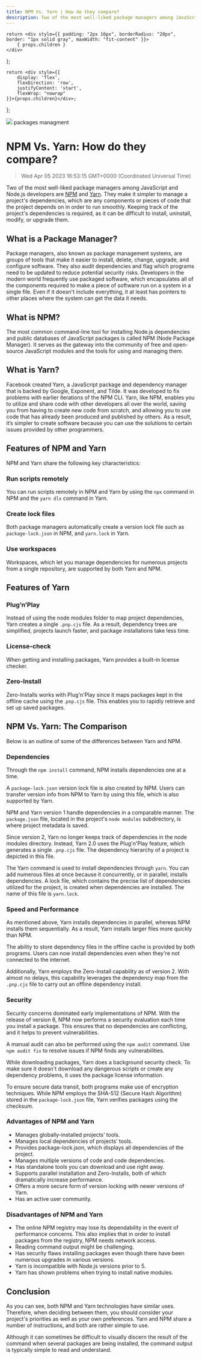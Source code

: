 ```yaml
---
title: NPM Vs. Yarn | How do they compare?
description: Two of the most well-liked package managers among JavaScript and Node.js developers are NPM and Yarn. They make it simpler to manage a project's dependencies, which are any components or pieces of code that the project depends on in order to run smoothly. Keeping track of the project's dependencies is required, as it can be difficult to install, uninstall, modify, or upgrade them.
---
```


<link rel="canonical" href="https://code.pieces.app/blog/npm-vs-yarn-how-do-they-compare" />

    return <div style={{ padding: "2px 16px", borderRadius: "20px", border: "1px solid gray", maxWidth: "fit-content" }}>
        { props.children }
    </div>
};

    return <div style={{
        display: 'flex',
        flexDirection: 'row',
        justifyContent: 'start',
        flexWrap: "nowrap"
    }}>{props.children}</div>;

};

![](https://uploads-ssl.webflow.com/6143afec68f555387049efb3/63dd5edc47af2e6a93a82d77_npmvsyarn_f107d1444ed9533bc799733b045cf91f_2000.jpeg)
<GridFlexRow><Tag>packages</Tag> <Tag>managment</Tag></GridFlexRow>

# NPM Vs. Yarn: How do they compare?
> Wed Apr 05 2023 16:53:15 GMT+0000 (Coordinated Universal Time)

Two of the most well-liked package managers among JavaScript and Node.js developers are <a href="https://www.npmjs.com/" target="_blank" rel="noopener noreferrer">NPM</a> and <a href="https://yarnpkg.com/" target="_blank" rel="noopener noreferrer">Yarn</a>. They make it simpler to manage a project's dependencies, which are any components or pieces of code that the project depends on in order to run smoothly. Keeping track of the project's dependencies is required, as it can be difficult to install, uninstall, modify, or upgrade them.

## What is a Package Manager?
Package managers, also known as package management systems, are groups of tools that make it easier to install, delete, change, upgrade, and configure software. They also audit dependencies and flag which programs need to be updated to reduce potential security risks. Developers in the modern world frequently use packaged software, which encapsulates all of the components required to make a piece of software run on a system in a single file. Even if it doesn't include everything, it at least has pointers to other places where the system can get the data it needs.

## What is NPM?
The most common command-line tool for installing Node.js dependencies and public databases of JavaScript packages is called NPM (Node Package Manager). It serves as the gateway into the community of free and open-source JavaScript modules and the tools for using and managing them.

## What is Yarn?
Facebook created Yarn, a JavaScript package and dependency manager that is backed by Google, Exponent, and Tilde. It was developed to fix problems with earlier iterations of the NPM CLI. Yarn, like NPM, enables you to utilize and share code with other developers all over the world, saving you from having to create new code from scratch, and allowing you to use code that has already been produced and published by others. As a result, it’s simpler to create software because you can use the solutions to certain issues provided by other programmers.

## Features of NPM and Yarn
NPM and Yarn share the following key characteristics:

### Run scripts remotely
You can run scripts remotely in NPM and Yarn by using the ```npx``` command in NPM and the ```yarn dlx``` command in Yarn.

### Create lock files
Both package managers automatically create a version lock file such as ```package-lock.json``` in NPM, and ```yarn.lock``` in Yarn.

### Use workspaces
Workspaces, which let you manage dependencies for numerous projects from a single repository, are supported by both Yarn and NPM.

## Features of Yarn

### Plug’n’Play
Instead of using the node modules folder to map project dependencies, Yarn creates a single ```.pnp.cjs``` file. As a result, dependency trees are simplified, projects launch faster, and package installations take less time.

### License-check
When getting and installing packages, Yarn provides a built-in license checker.

### Zero-Install
Zero-Installs works with Plug'n'Play since it maps packages kept in the offline cache using the .```pnp.cjs``` file. This enables you to rapidly retrieve and set up saved packages.

## NPM Vs. Yarn: The Comparison
Below is an outline of some of the differences between Yarn and NPM.

### Dependencies
Through the ```npm install``` command, NPM installs dependencies one at a time.

A ```package-lock.json``` version lock file is also created by NPM. Users can transfer version info from NPM to Yarn by using this file, which is also supported by Yarn.

NPM and Yarn version 1 handle dependencies in a comparable manner. The ```package.json``` file, located in the project's ```node modules``` subdirectory, is where project metadata is saved.

Since version 2, Yarn no longer keeps track of dependencies in the node modules directory. Instead, Yarn 2.0 uses the Plug'n'Play feature, which generates a single ```.pnp.cjs``` file. The dependency hierarchy of a project is depicted in this file.

The Yarn command is used to install dependencies through ```yarn```. You can add numerous files at once because it concurrently, or in parallel, installs dependencies. A lock file, which contains the precise list of dependencies utilized for the project, is created when dependencies are installed. The name of this file is ```yarn.lock```.

### Speed and Performance
As mentioned above, Yarn installs dependencies in parallel, whereas NPM installs them sequentially. As a result, Yarn installs larger files more quickly than NPM.

The ability to store dependency files in the offline cache is provided by both programs. Users can now install dependencies even when they're not connected to the internet.

Additionally, Yarn employs the Zero-Install capability as of version 2. With almost no delays, this capability leverages the dependency map from the ```.pnp.cjs``` file to carry out an offline dependency install.

### Security
Security concerns dominated early implementations of NPM. With the release of version 6, NPM now performs a security evaluation each time you install a package. This ensures that no dependencies are conflicting, and it helps to prevent vulnerabilities.

A manual audit can also be performed using the ```npm audit``` command. Use ```npm audit fix``` to resolve issues if NPM finds any vulnerabilities.

While downloading packages, Yarn does a background security check. To make sure it doesn't download any dangerous scripts or create any dependency problems, it uses the package license information.

To ensure secure data transit, both programs make use of encryption techniques. While NPM employs the SHA-512 (Secure Hash Algorithm) stored in the ```package-lock.json``` file, Yarn verifies packages using the checksum.

### Advantages of NPM and Yarn
- Manages globally-installed projects’ tools.
- Manages local dependencies of projects’ tools.
- Provides package-lock.json, which displays all dependencies of the project.
- Manages multiple versions of code and code dependencies.
- Has standalone tools you can download and use right away.
- Supports parallel installation and Zero-Installs, both of which dramatically increase performance.
- Offers a more secure form of version locking with newer versions of Yarn.
- Has an active user community.

### Disadvantages of NPM and Yarn
- The online NPM registry may lose its dependability in the event of performance concerns. This also implies that in order to install packages from the registry, NPM needs network access.
- Reading command output might be challenging.
- Has security flaws installing packages even though there have been numerous upgrades in various versions.
- Yarn is incompatible with Node.js versions prior to 5.
- Yarn has shown problems when trying to install native modules.

## Conclusion
As you can see, both NPM and Yarn technologies have similar uses. Therefore, when deciding between them, you should consider your project's priorities as well as your own preferences. Yarn and NPM share a number of instructions, and both are rather simple to use.

Although it can sometimes be difficult to visually discern the result of the command when several packages are being installed, the command output is typically simple to read and understand.
